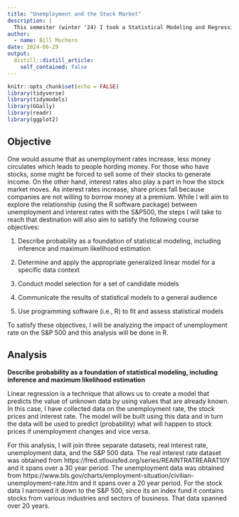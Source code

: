```yaml
---
title: "Unemployment and the Stock Market"
description: |
  This semester (winter '24) I took a Statistical Modeling and Regression class were we learned how to build and assess regression models. Having taken 2 stats classes before this, I didn't know what to expect from this class. Needless to say I didn't know that much about building regression models. To conclude the semester, we had an opportunity to showcase what we had learned over the course of this semester. Therefore, this project will aim to create a regression and assess how fit the model is. To do that, I will look at how unemployment and potentially interest rates have affected the Standard & Poor's 500 (S&P500) index, a stock market index that tracks the performance of the 500 largest companies that are listed on the United States stock exchange.
author:
  - name: Bill Muchero
date: 2024-06-29
output:
  distill::distill_article:
    self_contained: false
---
```



```r
knitr::opts_chunk$set(echo = FALSE)
library(tidyverse)
library(tidymodels)
library(GGally)
library(readr)
library(ggplot2)
```

## Objective

One would assume that as unemployment rates increase, less money circulates which leads to people hording money. For those who have stocks, some might be forced to sell some of their stocks to generate income. On the other hand, interest rates also play a part in how the stock market moves. As interest rates increase, share prices fall because companies are not willing to borrow money at a premium. While I will aim to explore the relationship (using the R software package) between unemployment and interest rates with the S&P500, the steps I will take to reach that destination will also aim to satisfy the following course objectives:

1. Describe probability as a foundation of statistical modeling, including inference and maximum likelihood estimation

2. Determine and apply the appropriate generalized linear model for a specific data context

3. Conduct model selection for a set of candidate models

4. Communicate the results of statistical models to a general audience

5. Use programming software (i.e., R) to fit and assess statistical models

To satisfy these objectives, I will be analyzing the impact of unemployment rate on the S&P 500 and this analysis will be done in R. 

## Analysis

**Describe probability as a foundation of statistical modeling, including inference and maximum likelihood estimation**

Linear regression is a technique that allows us to create a model that predicts the value of unknown data by using values that are already known. In this case, I have collected data on the unemployment rate, the stock prices and interest rate. The model will be built using this data and in turn the data will be used to predict (probability) what will happen to stock prices if unemployment changes and vice versa.

For this analysis, I will join three separate datasets, real interest rate, unemployment data, and the S&P 500 data. The real interest rate dataset was obtained from https://fred.stlouisfed.org/series/REAINTRATREARAT10Y and it spans over a 30 year period. The unemployment data was obtained from https://www.bls.gov/charts/employment-situation/civilian-unemployment-rate.htm and it spans over a 20 year period. For the stock data I narrowed it down to the S&P 500, since its an index fund it contains stocks from various industries and sectors of business. That data spanned over 20 years. 


